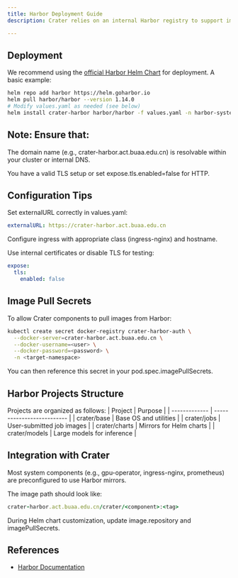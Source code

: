 ```yaml
---
title: Harbor Deployment Guide
description: Crater relies on an internal Harbor registry to support image building, storage, and secure distribution within the cluster. 

---
```


## Deployment

We recommend using the [official Harbor Helm Chart](https://github.com/goharbor/harbor-helm) for deployment. A basic example:

```bash
helm repo add harbor https://helm.goharbor.io
helm pull harbor/harbor --version 1.14.0
# Modify values.yaml as needed (see below)
helm install crater-harbor harbor/harbor -f values.yaml -n harbor-system --create-namespace
```

## Note: Ensure that:

The domain name (e.g., crater-harbor.act.buaa.edu.cn) is resolvable within your cluster or internal DNS.

You have a valid TLS setup or set expose.tls.enabled=false for HTTP.

## Configuration Tips
Set externalURL correctly in values.yaml:
```yaml
externalURL: https://crater-harbor.act.buaa.edu.cn
```
Configure ingress with appropriate class (ingress-nginx) and hostname.

Use internal certificates or disable TLS for testing:
```yaml
expose:
  tls:
    enabled: false
```

## Image Pull Secrets
To allow Crater components to pull images from Harbor:
```bash
kubectl create secret docker-registry crater-harbor-auth \
  --docker-server=crater-harbor.act.buaa.edu.cn \
  --docker-username=<user> \
  --docker-password=<password> \
  -n <target-namespace>
```
You can then reference this secret in your pod.spec.imagePullSecrets.

## Harbor Projects Structure
Projects are organized as follows:
| Project       | Purpose                    |
| ------------- | -------------------------- |
| crater/base   | Base OS and utilities      |
| crater/jobs   | User-submitted job images  |
| crater/charts | Mirrors for Helm charts    |
| crater/models | Large models for inference |

## Integration with Crater
Most system components (e.g., gpu-operator, ingress-nginx, prometheus) are preconfigured to use Harbor mirrors.

The image path should look like:
```ruby
crater-harbor.act.buaa.edu.cn/crater/<component>:<tag>
```
During Helm chart customization, update image.repository and imagePullSecrets.

## References
* [Harbor Documentation](https://goharbor.io/docs/)